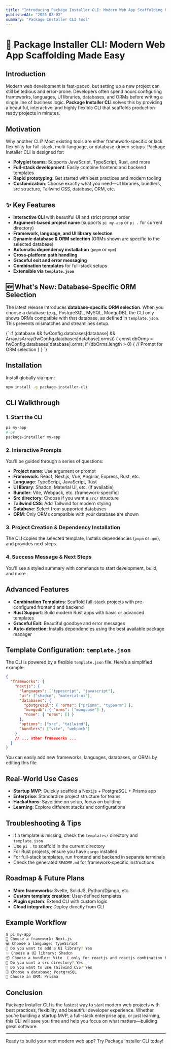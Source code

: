 ```yaml
---
title: "Introducing Package Installer CLI: Modern Web App Scaffolding Made Easy"
publishedAt: "2025-08-02"
summary: "Package Installer CLI Tool"
---
```



# 🚀 Package Installer CLI: Modern Web App Scaffolding Made Easy

## Introduction

Modern web development is fast-paced, but setting up a new project can still be tedious and error-prone. Developers often spend hours configuring frameworks, languages, UI libraries, databases, and ORMs before writing a single line of business logic. **Package Installer CLI** solves this by providing a beautiful, interactive, and highly flexible CLI that scaffolds production-ready projects in minutes.

## Motivation

Why another CLI? Most existing tools are either framework-specific or lack flexibility for full-stack, multi-language, or database-driven setups. Package Installer CLI is designed for:

- **Polyglot teams**: Supports JavaScript, TypeScript, Rust, and more
- **Full-stack development**: Easily combine frontend and backend templates
- **Rapid prototyping**: Get started with best practices and modern tooling
- **Customization**: Choose exactly what you need—UI libraries, bundlers, src structure, Tailwind CSS, database, ORM, etc.

## ✨ Key Features

- **Interactive CLI** with beautiful UI and strict prompt order
- **Argument-based project name** (supports `pi my-app` or `pi .` for current directory)
- **Framework, language, and UI library selection**
- **Dynamic database & ORM selection** (ORMs shown are specific to the selected database)
- **Automatic dependency installation** (`pnpm` or `npm`)
- **Cross-platform path handling**
- **Graceful exit and error messaging**
- **Combination templates** for full-stack setups
- **Extensible via `template.json`**

## 🆕 What's New: Database-Specific ORM Selection

The latest release introduces **database-specific ORM selection**. When you choose a database (e.g., PostgreSQL, MySQL, MongoDB), the CLI only shows ORMs compatible with that database, as defined in `template.json`. This prevents mismatches and streamlines setup.

<Highlight>
{`
if (database && fwConfig.databases[database] && Array.isArray(fwConfig.databases[database].orms)) {
  const dbOrms = fwConfig.databases[database].orms;
  if (dbOrms.length > 0) {
    // Prompt for ORM selection
  }
}
`}
</Highlight>

## Installation

Install globally via npm:

```bash
npm install -g package-installer-cli
```

## CLI Walkthrough

### 1. Start the CLI

```bash
pi my-app
# or
package-installer my-app
```

### 2. Interactive Prompts

You'll be guided through a series of questions:

- **Project name**: Use argument or prompt
- **Framework**: React, Next.js, Vue, Angular, Express, Rust, etc.
- **Language**: TypeScript, JavaScript, Rust
- **UI library**: Shadcn, Material UI, etc. (if available)
- **Bundler**: Vite, Webpack, etc. (framework-specific)
- **Src directory**: Choose if you want a `src/` structure
- **Tailwind CSS**: Add Tailwind for modern styling
- **Database**: Select from supported databases
- **ORM**: Only ORMs compatible with your database are shown

### 3. Project Creation & Dependency Installation

The CLI copies the selected template, installs dependencies (`pnpm` or `npm`), and provides next steps.

### 4. Success Message & Next Steps

You'll see a styled summary with commands to start development, build, and more.

## Advanced Features

- **Combination Templates**: Scaffold full-stack projects with pre-configured frontend and backend
- **Rust Support**: Build modern Rust apps with basic or advanced templates
- **Graceful Exit**: Beautiful goodbye and error messages
- **Auto-detection**: Installs dependencies using the best available package manager

## Template Configuration: `template.json`

The CLI is powered by a flexible `template.json` file. Here’s a simplified example:

```json
{
  "frameworks": {
    "nextjs": {
      "languages": ["typescript", "javascript"],
      "ui": ["shadcn", "material-ui"],
      "databases": {
        "postgresql": { "orms": ["prisma", "typeorm"] },
        "mongodb": { "orms": ["mongoose"] },
        "none": { "orms": [] }
      },
      "options": ["src", "tailwind"],
      "bundlers": ["vite", "webpack"]
    }
    // ... other frameworks ...
  }
}
```

You can easily add new frameworks, languages, databases, or ORMs by editing this file.

## Real-World Use Cases

- **Startup MVP**: Quickly scaffold a Next.js + PostgreSQL + Prisma app
- **Enterprise**: Standardize project structure for teams
- **Hackathons**: Save time on setup, focus on building
- **Learning**: Explore different stacks and configurations

## Troubleshooting & Tips

- If a template is missing, check the `templates/` directory and `template.json`
- Use `pi .` to scaffold in the current directory
- For Rust projects, ensure you have `cargo` installed
- For full-stack templates, run frontend and backend in separate terminals
- Check the generated `README.md` for framework-specific instructions

## Roadmap & Future Plans

- **More frameworks**: Svelte, SolidJS, Python/Django, etc.
- **Custom template creation**: User-defined templates
- **Plugin system**: Extend CLI with custom logic
- **Cloud integration**: Deploy directly from CLI

## Example Workflow

```bash
$ pi my-app
🚀 Choose a framework: Next.js
💻 Choose a language: TypeScript
🧩 Do you want to add a UI library? Yes
✨ Choose a UI library: Shadcn
📦 Choose a bundler: Vite  ( only for reactjs and reactjs combination templates )
📂 Do you want a src directory? Yes
🎨 Do you want to use Tailwind CSS? Yes
🗄️ Choose a database: PostgreSQL
🔧 Choose an ORM: Prisma
```

## Conclusion

Package Installer CLI is the fastest way to start modern web projects with best practices, flexibility, and beautiful developer experience. Whether you’re building a startup MVP, a full-stack enterprise app, or just learning, this CLI will save you time and help you focus on what matters—building great software.

---

Ready to build your next modern web app? Try Package Installer CLI today!
